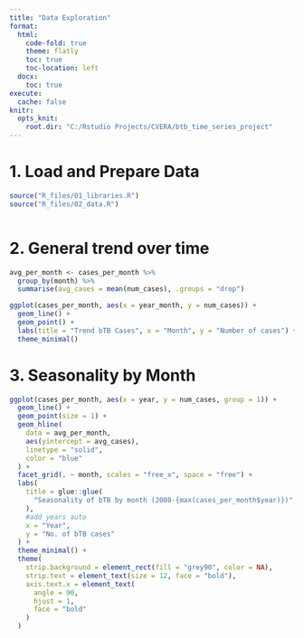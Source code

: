 ```yaml
---
title: "Data Exploration"
format:
  html:
    code-fold: true
    theme: flatly
    toc: true
    toc-location: left
  docx:
    toc: true
execute:
  cache: false
knitr:
  opts_knit:
    root.dir: "C:/Rstudio Projects/CVERA/btb_time_series_project"
---
```


# 1. Load and Prepare Data

```r

source("R_files/01_libraries.R")
source("R_files/02_data.R")



```

# 2. General trend over time

```r

avg_per_month <- cases_per_month %>%
  group_by(month) %>%
  summarise(avg_cases = mean(num_cases), .groups = "drop")

ggplot(cases_per_month, aes(x = year_month, y = num_cases)) +
  geom_line() +
  geom_point() +
  labs(title = "Trend bTB Cases", x = "Month", y = "Number of cases") +
  theme_minimal()

```

# 3. Seasonality by Month

```r
ggplot(cases_per_month, aes(x = year, y = num_cases, group = 1)) +
  geom_line() +
  geom_point(size = 1) +
  geom_hline(
    data = avg_per_month,
    aes(yintercept = avg_cases),
    linetype = "solid",
    color = "blue"
  ) +
  facet_grid(. ~ month, scales = "free_x", space = "free") +
  labs(
    title = glue::glue(
      "Seasonality of bTB by month (2008-{max(cases_per_month$year)})"
    ),
    #add years auto
    x = "Year",
    y = "No. of bTB cases"
  ) +
  theme_minimal() +
  theme(
    strip.background = element_rect(fill = "grey90", color = NA),
    strip.text = element_text(size = 12, face = "bold"),
    axis.text.x = element_text(
      angle = 90,
      hjust = 1,
      face = "bold"
    )
  )
```
